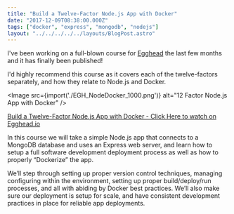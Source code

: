 ```yaml
---
title: "Build a Twelve-Factor Node.js App with Docker"
date: "2017-12-09T08:38:00.000Z"
tags: ["docker", "express", "mongodb", "nodejs"]
layout: "../../../../../layouts/BlogPost.astro"
---
```



I've been working on a full-blown course for <a href="https://egghead.io" target="_blank">Egghead</a> the last few months and it has finally been published!

I'd highly recommend this course as it covers each of the twelve-factors separately, and how they relate to Node.js and Docker.

<Image src={import('./EGH_NodeDocker_1000.png')} alt="12 Factor Node.js App with Docker" />

[Build a Twelve-Factor Node.js App with Docker - Click Here to watch on Egghead.io]((https://egghead.io/courses/build-a-twelve-factor-node-js-app-with-docker))

In this course we will take a simple Node.js app that connects to a MongoDB database and uses an Express web server, and learn how to setup a full software development deployment process as well as how to properly “Dockerize” the app.

We’ll step through setting up proper version control techniques, managing configuring within the environment, setting up proper build/deploy/run processes, and all with abiding by Docker best practices. We’ll also make sure our deployment is setup for scale, and have consistent development practices in place for reliable app deployments.
